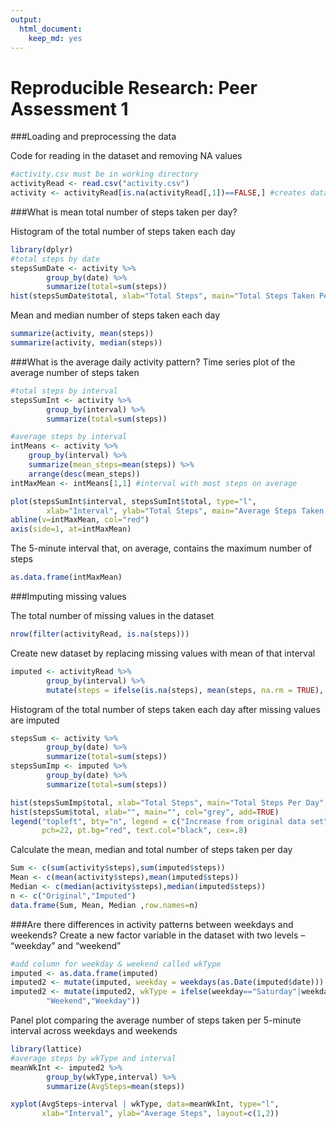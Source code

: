 ---
output: 
  html_document: 
    keep_md: yes
---
Reproducible Research: Peer Assessment 1
==================================


###Loading and preprocessing the data

Code for reading in the dataset and removing NA values

```{r, echo=TRUE}
#activity.csv must be in working directory
activityRead <- read.csv("activity.csv")
activity <- activityRead[is.na(activityRead[,1])==FALSE,] #creates dataset with NAs removed
```


###What is mean total number of steps taken per day?

Histogram of the total number of steps taken each day

```{r, echo=TRUE, message=FALSE, warning=FALSE}
library(dplyr)
#total steps by date
stepsSumDate <- activity %>%
		group_by(date) %>%
		summarize(total=sum(steps))
hist(stepsSumDate$total, xlab="Total Steps", main="Total Steps Taken Per Day")
```

Mean and median number of steps taken each day
```{r, echo=TRUE}
summarize(activity, mean(steps))
summarize(activity, median(steps))
```

 
###What is the average daily activity pattern?
Time series plot of the average number of steps taken
```{r, echo=TRUE}
#total steps by interval
stepsSumInt <- activity %>%
		group_by(interval) %>%
		summarize(total=sum(steps))

#average steps by interval
intMeans <- activity %>%
	group_by(interval) %>%
	summarize(mean_steps=mean(steps)) %>%
	arrange(desc(mean_steps))
intMaxMean <- intMeans[1,1] #interval with most steps on average

plot(stepsSumInt$interval, stepsSumInt$total, type="l",
        xlab="Interval", ylab="Total Steps", main="Average Steps Taken Per Interval")
abline(v=intMaxMean, col="red")
axis(side=1, at=intMaxMean)
```

The 5-minute interval that, on average, contains the maximum number of steps
```{r, echo=TRUE}
as.data.frame(intMaxMean)
```

 
###Imputing missing values

The total number of missing values in the dataset
```{r, echo=TRUE}
nrow(filter(activityRead, is.na(steps)))
```

Create new dataset by replacing missing values with mean of that interval
```{r, echo=TRUE}
imputed <- activityRead %>% 
		group_by(interval) %>% 
		mutate(steps = ifelse(is.na(steps), mean(steps, na.rm = TRUE), steps))
```

Histogram of the total number of steps taken each day after missing values are imputed
```{r, echo=TRUE}
stepsSum <- activity %>%
		group_by(date) %>%
		summarize(total=sum(steps))
stepsSumImp <- imputed %>%
		group_by(date) %>%
		summarize(total=sum(steps))

hist(stepsSumImp$total, xlab="Total Steps", main="Total Steps Per Day", col="red")
hist(stepsSum$total, xlab="", main="", col="grey", add=TRUE)
legend("topleft", bty="n", legend = c("Increase from original data set"),
       pch=22, pt.bg="red", text.col="black", cex=.8)
```

Calculate the mean, median and total number of steps taken per day
```{r, echo=TRUE}
Sum <- c(sum(activity$steps),sum(imputed$steps))
Mean <- c(mean(activity$steps),mean(imputed$steps))
Median <- c(median(activity$steps),median(imputed$steps))
n <- c("Original","Imputed")
data.frame(Sum, Mean, Median ,row.names=n)
```
 
###Are there differences in activity patterns between weekdays and weekends?
Create a new factor variable in the dataset with two levels -- "weekday" and "weekend"
```{r, echo=TRUE}
#add column for weekday & weekend called wkType
imputed <- as.data.frame(imputed)
imputed2 <- mutate(imputed, weekday = weekdays(as.Date(imputed$date)))
imputed2 <- mutate(imputed2, wkType = ifelse(weekday=="Saturday"|weekday=="Sunday",
		"Weekend","Weekday"))
```
Panel plot comparing the average number of steps taken per 5-minute interval across weekdays and weekends
```{r, echo=TRUE, message=FALSE}
library(lattice)
#average steps by wkType and interval
meanWkInt <- imputed2 %>%
		group_by(wkType,interval) %>%
		summarize(AvgSteps=mean(steps))

xyplot(AvgSteps~interval | wkType, data=meanWkInt, type="l",
       xlab="Interval", ylab="Average Steps", layout=c(1,2))
```
